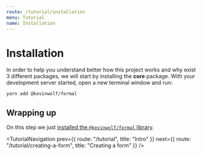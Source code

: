 ```yaml
---
route: /tutorial/installation
menu: Tutorial
name: Installation
---
```



# Installation

In order to help you understand better how this project works and why exist 3 different packages, we will start by installing the **core** package. With your development server started, open a new terminal window and run:

```sh
yarn add @kevinwolf/formal
```

## Wrapping up

On this step we just [installed the `@kevinwolf/formal` library](https://github.com/kevinwolfcr/formal-tutorial/commit/daf4bb8edf6a9a54d540d83f639a407b0da378cf#diff-b9cfc7f2cdf78a7f4b91a753d10865a2R9).

<TutorialNavigation
  prev={{ route: "/tutorial", title: "Intro" }}
  next={{ route: "/tutorial/creating-a-form", title: "Creating a form" }}
/>
